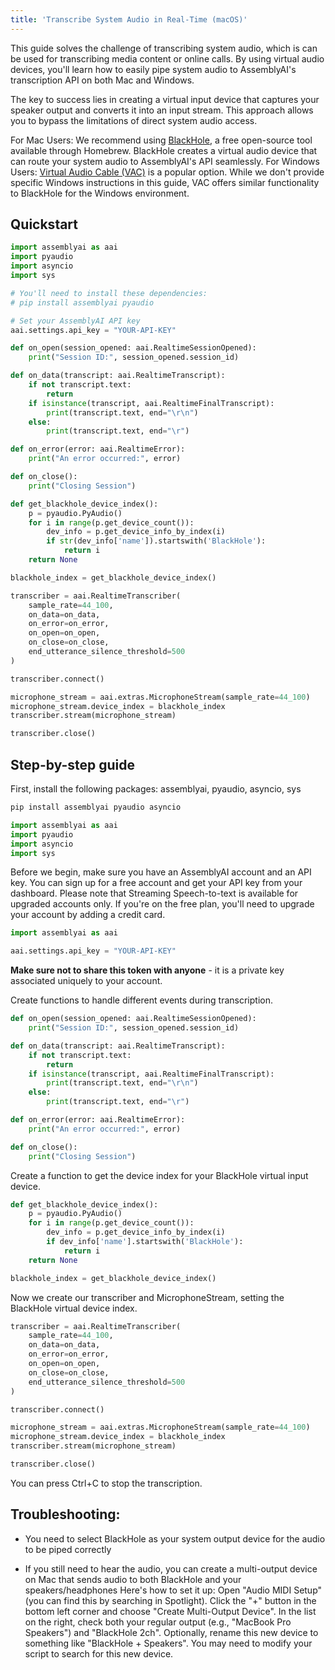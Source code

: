 ```yaml
---
title: 'Transcribe System Audio in Real-Time (macOS)'
---
```



This guide solves the challenge of transcribing system audio, which is can be used for transcribing media content or online calls. By using virtual audio devices, you'll learn how to easily pipe system audio to AssemblyAI's transcription API on both Mac and Windows.

The key to success lies in creating a virtual input device that captures your speaker output and converts it into an input stream. This approach allows you to bypass the limitations of direct system audio access.

For Mac Users: We recommend using [BlackHole](https://github.com/ExistentialAudio/BlackHole), a free open-source tool available through Homebrew. BlackHole creates a virtual audio device that can route your system audio to AssemblyAI's API seamlessly.
For Windows Users: [Virtual Audio Cable (VAC)](https://vac.muzychenko.net/en/) is a popular option. While we don't provide specific Windows instructions in this guide, VAC offers similar functionality to BlackHole for the Windows environment.

## Quickstart

```python
import assemblyai as aai
import pyaudio
import asyncio
import sys

# You'll need to install these dependencies:
# pip install assemblyai pyaudio

# Set your AssemblyAI API key
aai.settings.api_key = "YOUR-API-KEY"

def on_open(session_opened: aai.RealtimeSessionOpened):
    print("Session ID:", session_opened.session_id)

def on_data(transcript: aai.RealtimeTranscript):
    if not transcript.text:
        return
    if isinstance(transcript, aai.RealtimeFinalTranscript):
        print(transcript.text, end="\r\n")
    else:
        print(transcript.text, end="\r")

def on_error(error: aai.RealtimeError):
    print("An error occurred:", error)

def on_close():
    print("Closing Session")

def get_blackhole_device_index():
    p = pyaudio.PyAudio()
    for i in range(p.get_device_count()):
        dev_info = p.get_device_info_by_index(i)
        if str(dev_info['name']).startswith('BlackHole'):
            return i
    return None

blackhole_index = get_blackhole_device_index()

transcriber = aai.RealtimeTranscriber(
    sample_rate=44_100,
    on_data=on_data,
    on_error=on_error,
    on_open=on_open,
    on_close=on_close,
    end_utterance_silence_threshold=500
)

transcriber.connect()

microphone_stream = aai.extras.MicrophoneStream(sample_rate=44_100)
microphone_stream.device_index = blackhole_index
transcriber.stream(microphone_stream)

transcriber.close()
```

## Step-by-step guide


First, install the following packages: assemblyai, pyaudio, asyncio, sys


```bash
pip install assemblyai pyaudio asyncio
```

```python
import assemblyai as aai
import pyaudio
import asyncio
import sys
```

Before we begin, make sure you have an AssemblyAI account and an API key. You can sign up for a free account and get your API key from your dashboard. Please note that Streaming Speech-to-text is available for upgraded accounts only. If you're on the free plan, you'll need to upgrade your account by adding a credit card.


```python
import assemblyai as aai

aai.settings.api_key = "YOUR-API-KEY"
```

**Make sure not to share this token with anyone** - it is a private key associated uniquely to your account.


Create functions to handle different events during transcription.


```python
def on_open(session_opened: aai.RealtimeSessionOpened):
    print("Session ID:", session_opened.session_id)

def on_data(transcript: aai.RealtimeTranscript):
    if not transcript.text:
        return
    if isinstance(transcript, aai.RealtimeFinalTranscript):
        print(transcript.text, end="\r\n")
    else:
        print(transcript.text, end="\r")

def on_error(error: aai.RealtimeError):
    print("An error occurred:", error)

def on_close():
    print("Closing Session")
```

Create a function to get the device index for your BlackHole virtual input device.


```python
def get_blackhole_device_index():
    p = pyaudio.PyAudio()
    for i in range(p.get_device_count()):
        dev_info = p.get_device_info_by_index(i)
        if dev_info['name'].startswith('BlackHole'):
            return i
    return None

blackhole_index = get_blackhole_device_index()
```

Now we create our transcriber and MicrophoneStream, setting the BlackHole virtual device index.


```python
transcriber = aai.RealtimeTranscriber(
    sample_rate=44_100,
    on_data=on_data,
    on_error=on_error,
    on_open=on_open,
    on_close=on_close,
    end_utterance_silence_threshold=500
)

transcriber.connect()

microphone_stream = aai.extras.MicrophoneStream(sample_rate=44_100)
microphone_stream.device_index = blackhole_index
transcriber.stream(microphone_stream)

transcriber.close()
```

You can press Ctrl+C to stop the transcription.


## Troubleshooting:
- You need to select BlackHole as your system output device for the audio to be piped correctly

- If you still need to hear the audio, you can create a multi-output device on Mac that sends audio to both BlackHole and your speakers/headphones
Here's how to set it up:
Open "Audio MIDI Setup" (you can find this by searching in Spotlight).
Click the "+" button in the bottom left corner and choose "Create Multi-Output Device".
In the list on the right, check both your regular output (e.g., "MacBook Pro Speakers") and "BlackHole 2ch".
Optionally, rename this new device to something like "BlackHole + Speakers". You may need to modify your script to search for this new device.


